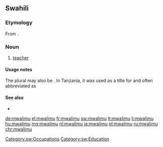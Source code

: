 ==Swahili==

===Etymology===
From {{etyl|ar|sw}} {{term|مُعَلِّم|lang=ar||teacher}}.

===Noun===
{{sw-noun|wa}}

# [[teacher]]

====Usage notes====
The plural may also be {{term|waalimu|lang=sw}}. In Tanzania, it was used as a title for {{w|Julius Nyerere}} and often abbreviated as {{m|sw|Mwl.}}

====See also====
* {{l|sw|profesa}}

[[Category:sw:Occupations]]
[[Category:sw:Education]]

[[de:mwalimu]]
[[el:mwalimu]]
[[fr:mwalimu]]
[[sw:mwalimu]]
[[lt:mwalimu]]
[[li:mwalimu]]
[[hu:mwalimu]]
[[mg:mwalimu]]
[[nl:mwalimu]]
[[ja:mwalimu]]
[[pl:mwalimu]]
[[ru:mwalimu]]
[[chr:mwalimu]]